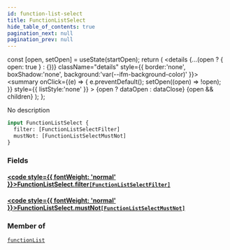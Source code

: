 ```yaml
---
id: function-list-select
title: FunctionListSelect
hide_table_of_contents: true
pagination_next: null
pagination_prev: null
---
```







  const [open, setOpen] = useState(startOpen);
  return (
    <details {...(open ? { open: true } : {})} className="details" style={{ border:'none', boxShadow:'none', background:'var(--ifm-background-color)' }}>
      <summary
        onClick={(e) => {
          e.preventDefault();
          setOpen((open) => !open);
        }}
        style={{ listStyle:'none' }}
      >
      {open ? dataOpen : dataClose}
      </summary>
      {open && children}
    </details>
  );
};




No description


```graphql
input FunctionListSelect {
  filter: [FunctionListSelectFilter]
  mustNot: [FunctionListSelectMustNot]
}
```




### Fields

#### [<code style={{ fontWeight: 'normal' }}>FunctionListSelect.<b>filter</b></code>](#)<Bullet />[`[FunctionListSelectFilter]`](/cris/inputs/function-list-select-filter) <Badge class="secondary" text="list"/> <Badge class="secondary" text="input"/>
> 
> 

#### [<code style={{ fontWeight: 'normal' }}>FunctionListSelect.<b>mustNot</b></code>](#)<Bullet />[`[FunctionListSelectMustNot]`](/cris/inputs/function-list-select-must-not) <Badge class="secondary" text="list"/> <Badge class="secondary" text="input"/>
> 
> 



### Member of

[`functionList`](/cris/queries/function-list)  <Badge class="secondary" text="query"/>

